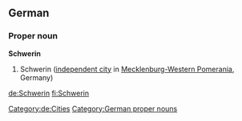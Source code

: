 ==German==
{{wikipedia}}
{{wikipedia|lang=de}}
===Proper noun===
'''Schwerin'''
# Schwerin ([[independent city]] in [[Mecklenburg-Western Pomerania]], Germany)
[[Category:de:Cities]]
[[Category:German proper nouns]]

[[de:Schwerin]]
[[fi:Schwerin]]